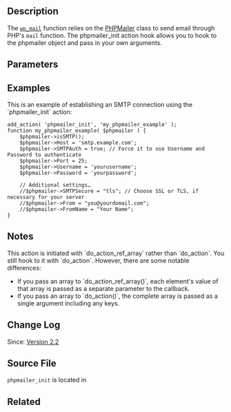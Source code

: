 == Description == 
The <tt>[[Function_Reference/wp_mail|wp_mail]]</tt> function relies on the [https://github.com/PHPMailer/PHPMailer/ PHPMailer] class to send email through PHP's <tt>mail</tt> function.  The phpmailer_init action hook allows you to hook to the phpmailer object and pass in your own arguments.

== Parameters ==
{{Parameter|&$phpmailer|array|The PHPMailer instance, passed by reference.|required|array()}}

== Examples ==
This is an example of establishing an SMTP connection using the `phpmailer_init` action:
<pre>
add_action( 'phpmailer_init', 'my_phpmailer_example' );
function my_phpmailer_example( $phpmailer ) {
    $phpmailer->isSMTP();     
    $phpmailer->Host = 'smtp.example.com';
    $phpmailer->SMTPAuth = true; // Force it to use Username and Password to authenticate
    $phpmailer->Port = 25;
    $phpmailer->Username = 'yourusername';
    $phpmailer->Password = 'yourpassword';

    // Additional settings…
    //$phpmailer->SMTPSecure = "tls"; // Choose SSL or TLS, if necessary for your server
    //$phpmailer->From = "you@yourdomail.com";
    //$phpmailer->FromName = "Your Name";
}
</pre>

== Notes ==
This action is initiated with `do_action_ref_array` rather than `do_action`.  You still hook to it with `do_action`.  However, there are some notable differences:
* If you pass an array to `do_action_ref_array()`, each element's value of that array is passed as a separate parameter to the callback.
* If you pass an array to `do_action()`, the complete array is passed as a single argument including any keys.

== Change Log ==
Since: [[Version 2.2]]

== Source File ==
<code>phpmailer_init</code> is located in {{Trac|wp-includes/pluggable.php}}

== Related ==
{{Email Tags}}
